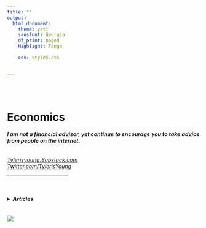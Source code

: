 ```yaml
---
title: ""
output:
  html_document:
    theme: yeti
    sansfont: Georgia
    df_print: paged
    Highlight: Tango
    
    css: styles.css


---
```


<br>
<br>

<h1>**Economics**</h1> 
<h6>
***I am not a financial advisor, yet continue to encourage you to take advice from people on the internet.***
</h6>

*[Tylerisyoung.Substack.com](https://tylerisyoung.substack.com/?target=_blank)   
[Twitter.com/TylerisYoung](https://twitter.com/Tylerisyoung/?tagets=_blank)*  
 _________________________
 
 <br>
<h4>
<details><summary>***Articles***</summary>
[ ](./n/a.html)  
  
[*Bitcoin*](./bitcoi.html)    

[*Bitcoin*](./bitcoi.html)   
  
[*Bitcoin*](./bitcoi.html)
</details>
</h4>


 <br>
 ![](images/TheWisdomofEconomics.png)